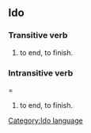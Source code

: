 ==Ido==
[[Category:Ido language]]
===Transitive verb===
# to end, to finish.
===Intransitive verb====
# to end, to finish.